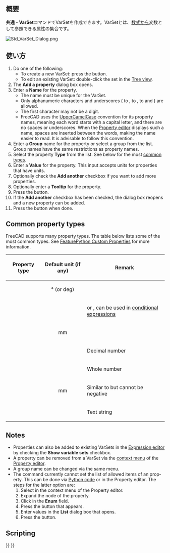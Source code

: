 <languages/>

{{Docnav/ja
|[[Std_LinkImportAll/ja|LinkImportAll]]
|[[Std_Expressions/ja|数式]]
|[[Std_Base/ja|共通ツール]]
|IconL=Std_LinkImportAll.svg
|IconR=
|IconC=Freecad.svg
}}

{{GuiCommand/ja
|Name=Std VarSet
|Name/ja=共通・変数セット
|Workbenches=全て
|Version=1.0
|SeeAlso=[[Spreadsheet_Workbench|スプレッドシート・ワークベンチ]], [[DynamicData_Workbench|DynamicDataワークベンチ]]
}}

<span id="Description"></span>
== 概要 ==

'''共通・VarSet'''コマンドでVarSetを作成できます。VarSetとは、[[Expressions|数式]]から変数として参照できる属性の集合です。

[[Image:Std_VarSet_Dialog.png]]
{{Caption|属性を追加するためのダイアログボックス}}

<span id="Usage"></span>
== 使い方 ==

<div lang="en" dir="ltr" class="mw-content-ltr">
# Do one of the following:
#* To create a new VarSet: press the {{Button|[[Image:Std_VarSet.svg|16px]] [[Std_VarSet|Create a variable set]]}} button.
#* To edit an existing VarSet: double-click the set in the [[Tree_view|Tree view]].
# The '''Add a property''' dialog box opens.
# Enter a '''Name''' for the property.
#* The name must be unique for the VarSet.
#* Only alphanumeric characters and underscores ({{incode|A}} to {{incode|Z}}, {{incode|a}} to {{incode|z}}, {{incode|0}} to {{incode|9}} and {{incode|_}}) are allowed.
#* The first character may not be a digit.
#* FreeCAD uses the [https://en.wikipedia.org/wiki/Camel_case UpperCamelCase] convention for its property names, meaning each word starts with a capital letter, and there are no spaces or underscores. When the [[Property_editor|Property editor]] displays such a name, spaces are inserted between the words, making the name easier to read. It is advisable to follow this convention.
# Enter a '''Group''' name for the property or select a group from the list. Group names have the same restrictions as property names.
# Select the property '''Type''' from the list. See below for the most [[#Common_property_types|common types]].
# Enter a '''Value''' for the property. This input accepts units for properties that have units.
# Optionally check the '''Add another''' checkbox if you want to add more properties.
# Optionally enter a '''Tooltip''' for the property.
# Press the {{Button|OK}} button.
# If the '''Add another''' checkbox has been checked, the dialog box reopens and a new property can be added.
# Press the {{Button|Cancel}} button when done.
</div>

<div lang="en" dir="ltr" class="mw-content-ltr">
== Common property types ==
</div>

<div lang="en" dir="ltr" class="mw-content-ltr">
FreeCAD supports many property types. The table below lists some of the most common types. See [[FeaturePython_Custom_Properties|FeaturePython Custom Properties]] for more information.
</div>

<div lang="en" dir="ltr" class="mw-content-ltr">
{| class="wikitable"
|-
! Property type !! Default unit (if any) !! Remark
|-
| {{Incode|App::PropertyAngle}} || style="text-align:center;" | ° (or deg) ||
|-
| {{Incode|App::PropertyBool}} ||  || {{TRUE}} or {{FALSE}}, can be used in [[Expressions#Conditional_expressions|conditional expressions]]
|-
| {{Incode|App::PropertyDistance}} || style="text-align:center;" | mm ||
|-
| {{Incode|App::PropertyFloat}} ||  || Decimal number
|-
| {{Incode|App::PropertyInteger}} ||  || Whole number
|-
| {{Incode|App::PropertyLength}} || style="text-align:center;" | mm || Similar to {{Incode|App::PropertyDistance}} but cannot be negative
|-
| {{Incode|App::PropertyString}} ||  || Text string
|}
</div>

<div lang="en" dir="ltr" class="mw-content-ltr">
== Notes ==
</div>

<div lang="en" dir="ltr" class="mw-content-ltr">
* Properties can also be added to existing VarSets in the [[Expressions|Expression editor]] by checking the '''Show variable sets''' checkbox.
* A property can be removed from a VarSet via the [[Property_editor#Context_menu|context menu]] of the [[Property_editor|Property editor]].
* A group name can be changed via the same menu.
* The command currently cannot set the list of allowed items of an {{Incode|App::PropertyEnumeration}} property. This can be done via [[FeaturePython_Custom_Properties#App::PropertyEnumeration|Python code]] or in the Property editor. The steps for the latter option are:
*# Select {{MenuCommand|Show hidden}} in the context menu of the Property editor.
*# Expand the node of the property.
*# Click in the '''Enum''' field.
*# Press the {{Button|...}} button that appears.
*# Enter values in the '''List''' dialog box that opens.
*# Press the {{Button|OK}} button.
</div>

<div lang="en" dir="ltr" class="mw-content-ltr">
== Scripting ==
</div>

{{Code|code=
import FreeCAD as App

doc = App.ActiveDocument

var_set = doc.addObject("App::VarSet", "VarSetName")
var_set.addProperty("App::PropertyInteger", "MyNumber")  # Property is added to the Base group.
var_set.MyNumber = 123
var_set.addProperty("App::PropertyString", "MyText", group="SomeGroup", doc="Some tooltip information")
var_set.MyText = "Abc"

doc.recompute()
}}


<div lang="en" dir="ltr" class="mw-content-ltr">
{{Docnav
|[[Std_LinkImportAll|LinkImportAll]]
|[[Std_Expressions|Expressions]]
|[[Std_Base|Std Base]]
|IconL=Std_LinkImportAll.svg
|IconR=
|IconC=Freecad.svg
}}
</div>

{{Std_Base_navi{{#translation:}}}}
{{Userdocnavi{{#translation:}}}}